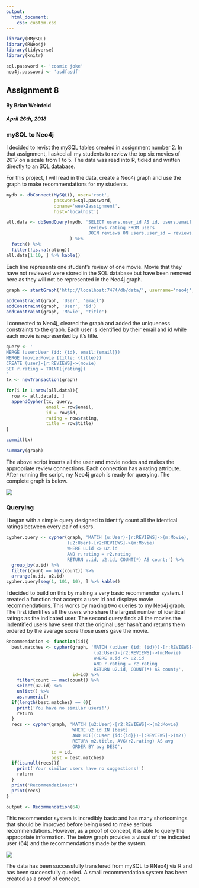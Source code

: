 ```yaml
---
output: 
  html_document:
    css: custom.css
---
```


```r
library(RMySQL)
library(RNeo4j)
library(tidyverse)
library(knitr)

sql.password <- 'cosmic joke'
neo4j.password <- 'asdfasdf'
```

<div class='jumbotron'>
  <h2 class='display-3 text-uppercase'>Assignment 8</h2>
  <h4 class='right text-uppercase'>By Brian Weinfeld</h4>
  <div class='clearfix'></div>
  <h5 class='right text-uppercase'>April 26th, 2018</h5>
</div>

<div class='page-header text-uppercase'>
  <h3>mySQL to Neo4j</h3>
</div>

<div class='well'>
I decided to revist the mySQL tables created in assignment number 2. In that assignment, I asked all my students to review the top six movies of 2017 on a scale from 1 to 5. The data was read into R, tidied and written directly to an SQL database. 

For this project, I will read in the data, create a Neo4j graph and use the graph to make recommendations for my students.
</div>

```r
mydb <- dbConnect(MySQL(), user='root', 
                  password=sql.password, 
                  dbname='week2assignment', 
                  host='localhost')

all.data <- dbSendQuery(mydb, 'SELECT users.user_id AS id, users.email, reviews.movie AS title, 
                               reviews.rating FROM users 
                               JOIN reviews ON users.user_id = reviews.user_id'
                        ) %>%
  fetch() %>%
  filter(!is.na(rating))
all.data[1:10, ] %>% kable()
```

<div class='well'>
Each line represents one student's review of one movie. Movie that they have not reviewed were stored in the SQL database but have been removed here as they will not be represented in the Neo4j graph.
</div>

```r
graph <- startGraph('http://localhost:7474/db/data/', username='neo4j', password=neo4j.password)

addConstraint(graph, 'User', 'email')
addConstraint(graph, 'User', 'id')
addConstraint(graph, 'Movie', 'title')
```

<div class='well'>
I connected to Neo4j, cleared the graph and added the uniqueness constraints to the graph. Each user is identified by their email and id while each movie is represented by it's title.
</div>

```r
query <- '
MERGE (user:User {id: {id}, email:{email}})
MERGE (movie:Movie {title: {title}})
CREATE (user)-[r:REVIEWS]->(movie)
SET r.rating = TOINT({rating})
'
tx <- newTransaction(graph)

for(i in 1:nrow(all.data)){
  row <- all.data[i, ]
  appendCypher(tx, query,
               email = row$email,
               id = row$id,
               rating = row$rating,
               title = row$title)
}

commit(tx)

summary(graph)
```

<div class='well'>
The above script inserts all the user and movie nodes and makes the appropriate review connections. Each connection has a rating attribute. After running the script, my Neo4j graph is ready for querying. The complete graph is below.
</div>

<img src='https://raw.githubusercontent.com/brian-cuny/607assignment8/master/whole.png'>

<div class='page-header text-uppercase'>
  <h3>Querying</h3>
</div>

<div class='well'>
I began with a simple query designed to identify count all the identical ratings between every pair of users. 
</div>

```r
cypher.query <- cypher(graph, 'MATCH (u:User)-[r:REVIEWS]->(m:Movie), 
                       (u2:User)-[r2:REVIEWS]->(m:Movie) 
                       WHERE u.id <> u2.id 
                       AND r.rating = r2.rating 
                       RETURN u.id, u2.id, COUNT(*) AS count;') %>%
  group_by(u.id) %>%
  filter(count == max(count)) %>%
  arrange(u.id, u2.id)
cypher.query[seq(1, 101, 10), ] %>% kable()
```

<div class='well'>
I decided to build on this by making a very basic recommendor system. I created a function that accepts a user id and displays movie recommendations. This works by making two queries to my Neo4j graph. The first identifies all the users who share the largest number of identical ratings as the indicated user. The second query finds all the movies the indentified users have seen that the original user hasn't and returns them ordered by the average score those users gave the movie.
</div>

```r
Recommendation <- function(id){
  best.matches <- cypher(graph, 'MATCH (u:User {id: {id}})-[r:REVIEWS]->(m:Movie), 
                                 (u2:User)-[r2:REVIEWS]->(m:Movie) 
                                 WHERE u.id <> u2.id 
                                 AND r.rating = r2.rating 
                                 RETURN u2.id, COUNT(*) AS count;',
                         id=id) %>%
    filter(count == max(count)) %>%
    select(u2.id) %>%
    unlist() %>%
    as.numeric()
  if(length(best.matches) == 0){
    print('You have no similar users!')
    return
  }
  recs <- cypher(graph, 'MATCH (u2:User)-[r2:REVIEWS]->(m2:Movie)
                         WHERE u2.id IN {best}
                         AND NOT((:User {id:{id}})-[:REVIEWS]->(m2))
                         RETURN m2.title, AVG(r2.rating) AS avg
                         ORDER BY avg DESC',
                 id = id,
                 best = best.matches)
  if(is.null(recs)){
    print('Your similar users have no suggestions!')
    return
  }
  print('Recommendations:')
  print(recs)
}

output <- Recommendation(64)
```

<div class='well'>
This recommendor system is incredibly basic and has many shortcomings that should be improved before being used to make serious recommendations. However, as a proof of concept, it is able to query the appropriate information. The below graph provides a visual of the indicated user (64) and the recommendations made by the system.
</div>

<img src='https://raw.githubusercontent.com/brian-cuny/607assignment8/master/recommendation.png'/>

<div class='alert alert-success'>
The data has been successfully transfered from mySQL to RNeo4j via R and has been successfully queried. A small recommendation system has been created as a proof of concept.
</div>